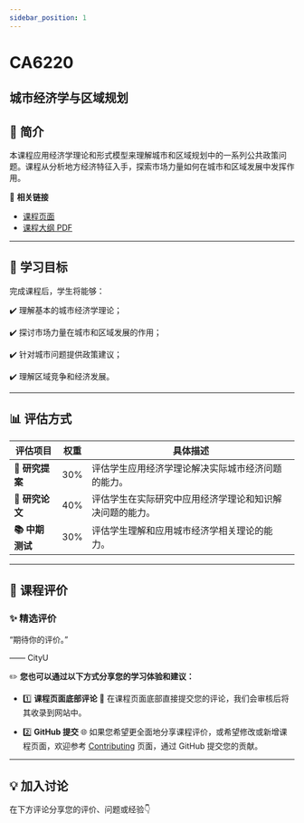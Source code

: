 ```yaml
---
sidebar_position: 1
---
```


# CA6220
## 城市经济学与区域规划

## **📘 简介**
本课程应用经济学理论和形式模型来理解城市和区域规划中的一系列公共政策问题。课程从分析地方经济特征入手，探索市场力量如何在城市和区域发展中发挥作用。

🔗 **相关链接**
- [课程页面](https://www.cityu.edu.hk/catalogue/pg/202425/course/CA6220.htm)
- [课程大纲 PDF](https://www.cityu.edu.hk/catalogue/pg/202425/course/CA6220.pdf)

---

## **🎯 学习目标**

完成课程后，学生将能够：

✔️ 理解基本的城市经济学理论；

✔️ 探讨市场力量在城市和区域发展的作用；

✔️ 针对城市问题提供政策建议；

✔️ 理解区域竞争和经济发展。

---

## **📊 评估方式**

| **评估项目**          | **权重** | **具体描述**                                                                                       |
|----------------------|---------|---------------------------------------------------------------------------------------------------|
| **📝 研究提案**       | 30%     | 评估学生应用经济学理论解决实际城市经济问题的能力。                                                     |
| **📝 研究论文**       | 40%     | 评估学生在实际研究中应用经济学理论和知识解决问题的能力。                                                |
| **📚 中期测试**       | 30%     | 评估学生理解和应用城市经济学相关理论的能力。                                                          |

---

## **💬 课程评价**

### ✨ **精选评价**
<div className={commentStyles.commentBox}>
    <p className={commentStyles.commentText}>
        “期待你的评价。”
    </p>
    <p className={commentStyles.commentAuthor}>—— CityU</p>
</div>

✏️ **您也可以通过以下方式分享您的学习体验和建议：**

- 1️⃣ **课程页面底部评论**
💬 在课程页面底部直接提交您的评论，我们会审核后将其收录到网站中。

- 2️⃣ **GitHub 提交**
🌐 如果您希望更全面地分享课程评价，或希望修改或新增课程页面，欢迎参考 [Contributing](https://penjc.github.io/CityU/contributing) 页面，通过 GitHub 提交您的贡献。

---

## **💡 加入讨论**

在下方评论分享您的评价、问题或经验👇
<Utterances />